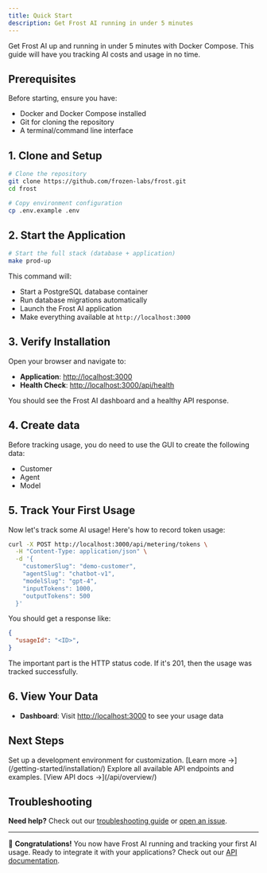 ```yaml
---
title: Quick Start
description: Get Frost AI running in under 5 minutes
---
```



Get Frost AI up and running in under 5 minutes with Docker Compose. This guide will have you tracking AI costs and usage in no time.

## Prerequisites

Before starting, ensure you have:
- Docker and Docker Compose installed
- Git for cloning the repository
- A terminal/command line interface

## 1. Clone and Setup

```bash
# Clone the repository
git clone https://github.com/frozen-labs/frost.git
cd frost

# Copy environment configuration
cp .env.example .env
```

## 2. Start the Application

```bash
# Start the full stack (database + application)
make prod-up
```

This command will:
- Start a PostgreSQL database container
- Run database migrations automatically
- Launch the Frost AI application
- Make everything available at `http://localhost:3000`

## 3. Verify Installation

Open your browser and navigate to:
- **Application**: [http://localhost:3000](http://localhost:3000)
- **Health Check**: [http://localhost:3000/api/health](http://localhost:3000/api/health)

You should see the Frost AI dashboard and a healthy API response.

## 4. Create data

Before tracking usage, you do need to use the GUI to create the following data:
- Customer
- Agent
- Model

## 5. Track Your First Usage

Now let's track some AI usage! Here's how to record token usage:

```bash
curl -X POST http://localhost:3000/api/metering/tokens \
  -H "Content-Type: application/json" \
  -d '{
    "customerSlug": "demo-customer",
    "agentSlug": "chatbot-v1",
    "modelSlug": "gpt-4",
    "inputTokens": 1000,
    "outputTokens": 500
  }'
```

You should get a response like:
```json
{
  "usageId": "<ID>",
}
```

The important part is the HTTP status code. If it's 201, then the usage was tracked successfully.

## 6. View Your Data

- **Dashboard**: Visit [http://localhost:3000](http://localhost:3000) to see your usage data

## Next Steps

<CardGrid>
  <Card title="🏗️ Development Setup" icon="laptop">
    Set up a development environment for customization.
    [Learn more →](/getting-started/installation/)
  </Card>
  <Card title="📚 API Documentation" icon="document">
    Explore all available API endpoints and examples.
    [View API docs →](/api/overview/)
  </Card>
</CardGrid>

## Troubleshooting

**Need help?** Check out our [troubleshooting guide](/troubleshooting/) or [open an issue](https://github.com/frozen-labs/frost/issues).

---

🎉 **Congratulations!** You now have Frost AI running and tracking your first AI usage. Ready to integrate it with your applications? Check out our [API documentation](/api/overview/).